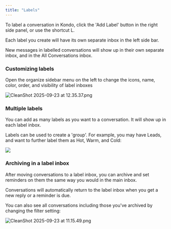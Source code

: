 ```yaml
---
title: "Labels"
---
```


To label a conversation in Kondo, click the 'Add Label' button in the right side panel, or use the shortcut L.

Each label you create will have its own separate inbox in the left side bar.

New messages in labelled conversations will show up in their own separate inbox, and in the All Conversations inbox.

### Customizing labels

Open the organize sidebar menu on the left to change the icons, name, color, order, and visibility of label inboxes

![CleanShot 2025-09-23 at 12.35.37.png](/images/CleanShot2025-09-23at12.35.37.png)

### Multiple labels

You can add as many labels as you want to a conversation. It will show up in each label inbox.

Labels can be used to create a 'group'. For example, you may have Leads, and want to further label them as Hot, Warm, and Cold:

![](/CleanShot2025-03-03at17.13.09.png)

### Archiving in a label inbox

After moving conversations to a label inbox, you can archive and set reminders on them the same way you would in the main inbox.

Conversations will automatically return to the label inbox when you get a new reply or a reminder is due.

You can also see all conversations including those you've archived by changing the filter setting:

![CleanShot 2025-09-23 at 11.15.49.png](/images/CleanShot2025-09-23at11.15.49.png)